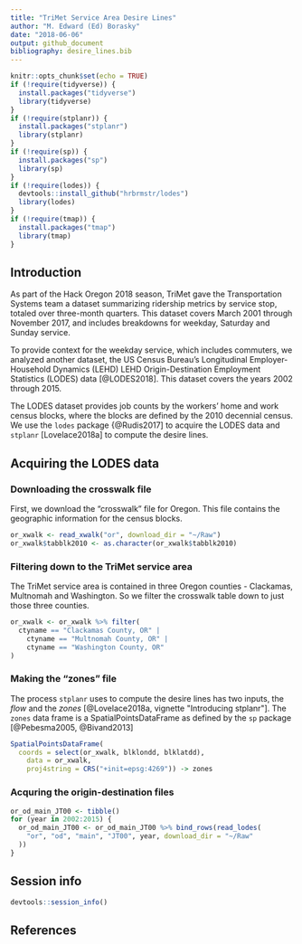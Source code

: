 ```yaml
---
title: "TriMet Service Area Desire Lines"
author: "M. Edward (Ed) Borasky"
date: "2018-06-06"
output: github_document
bibliography: desire_lines.bib
---
```


```r
knitr::opts_chunk$set(echo = TRUE)
if (!require(tidyverse)) {
  install.packages("tidyverse")
  library(tidyverse)
}
if (!require(stplanr)) {
  install.packages("stplanr")
  library(stplanr)
}
if (!require(sp)) {
  install.packages("sp")
  library(sp)
}
if (!require(lodes)) {
  devtools::install_github("hrbrmstr/lodes")
  library(lodes)
}
if (!require(tmap)) {
  install.packages("tmap")
  library(tmap)
}
```
## Introduction
As part of the Hack Oregon 2018 season, TriMet gave the Transportation Systems team a dataset summarizing ridership metrics by service stop, totaled over three-month quarters. This dataset covers March 2001 through November 2017, and includes breakdowns for weekday, Saturday and Sunday service.

To provide context for the weekday service, which includes commuters, we analyzed another dataset, the US Census Bureau's Longitudinal Employer-Household Dynamics (LEHD) LEHD Origin-Destination Employment Statistics (LODES) data [@LODES2018]. This dataset covers the years 2002 through 2015.

The LODES dataset provides job counts by the workers' home and work census blocks, where the blocks are defined by the 2010 decennial census. We use the `lodes` package {@Rudis2017] to acquire the LODES data and `stplanr` [Lovelace2018a] to compute the desire lines.

## Acquiring the LODES data

### Downloading the crosswalk file
First, we download the "crosswalk" file for Oregon. This file contains the geographic information for the census blocks.
```r
or_xwalk <- read_xwalk("or", download_dir = "~/Raw")
or_xwalk$tabblk2010 <- as.character(or_xwalk$tabblk2010) 
```

### Filtering down to the TriMet service area
The TriMet service area is contained in three Oregon counties - Clackamas, Multnomah and Washington. So we filter the crosswalk table down to just those three counties.
```r
or_xwalk <- or_xwalk %>% filter(
  ctyname == "Clackamas County, OR" |
    ctyname == "Multnomah County, OR" |
    ctyname == "Washington County, OR"
)
```

### Making the "zones" file
The process `stplanr` uses to compute the desire lines has two inputs, the _flow_ and the _zones_ [@Lovelace2018a, vignette "Introducing stplanr"]. The `zones` data frame is a SpatialPointsDataFrame as defined by the `sp` package [@Pebesma2005, @Bivand2013]
```r
SpatialPointsDataFrame(
  coords = select(or_xwalk, blklondd, blklatdd),
    data = or_xwalk,
    proj4string = CRS("+init=epsg:4269")) -> zones
```

### Acquring the origin-destination files
```r
or_od_main_JT00 <- tibble() 
for (year in 2002:2015) {
  or_od_main_JT00 <- or_od_main_JT00 %>% bind_rows(read_lodes(
    "or", "od", "main", "JT00", year, download_dir = "~/Raw"
  ))
}
```

## Session info
```r
devtools::session_info()
```
## References
